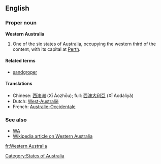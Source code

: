 ==English==

===Proper noun===
'''Western Australia'''

# One of the six states of [[Australia]], occupying the western third of the content, with its capital at [[Perth]].

====Related terms====
* [[sandgroper]] {{italbrac|colloquial}}


====Translations====
* Chinese: [[西澳洲]] (Xī Àozhōu); full: [[西澳大利亞]] (Xī Àodàlìyǎ)
* Dutch: [[West-Australië]]
* French: [[Australie-Occidentale]] {{f}}

===See also===
* [[WA]]
* [[w:Western Australia|Wikipedia article on Western Australia]]

[[Category:States of Australia]]

[[fr:Western Australia]]